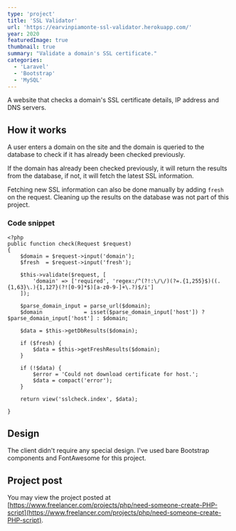 ```yaml
---
type: 'project'
title: 'SSL Validator'
url: 'https://earvinpiamonte-ssl-validator.herokuapp.com/'
year: 2020
featuredImage: true
thumbnail: true
summary: "Validate a domain's SSL certificate."
categories:
  - 'Laravel'
  - 'Bootstrap'
  - 'MySQL'
---
```


A website that checks a domain's SSL certificate details, IP address and DNS servers.

## How it works

A user enters a domain on the site and the domain is queried to the database to check if it has already been checked previously.

If the domain has already been checked previously, it will return the results from the database, if not, it will fetch the latest SSL information.

Fetching new SSL information can also be done manually by adding `fresh` on the request. Cleaning up the results on the database was not part of this project.

### Code snippet

```php:SSLCheck.php->check()
<?php
public function check(Request $request)
{
    $domain = $request->input('domain');
    $fresh  = $request->input('fresh');

    $this->validate($request, [
        'domain' => ['required', 'regex:/^(?!:\/\/)(?=.{1,255}$)((.{1,63}\.){1,127}(?![0-9]*$)[a-z0-9-]+\.?)$/i']
    ]);

    $parse_domain_input = parse_url($domain);
    $domain             = isset($parse_domain_input['host']) ? $parse_domain_input['host'] : $domain;

    $data = $this->getDbResults($domain);

    if ($fresh) {
        $data = $this->getFreshResults($domain);
    }

    if (!$data) {
        $error = 'Could not download certificate for host.';
        $data = compact('error');
    }

    return view('sslcheck.index', $data);

}

```

## Design

The client didn't require any special design. I've used bare Bootstrap components and FontAwesome for this project.

## Project post

You may view the project posted at [https://www.freelancer.com/projects/php/need-someone-create-PHP-script](https://www.freelancer.com/projects/php/need-someone-create-PHP-script).

